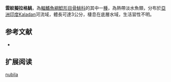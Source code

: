 {{Speciesbox
| name = 雲紋擬拉格鮡
| status = NE
| status_system = IUCN3.1
| image = 
| image_width = 250px
| genus = Pseudolaguvia
| species = nubila
| authority = [[Ng,_Lalramliana,_Lalronunga_&_Lalnuntluanga|Ng, Lalramliana, Lalronunga & Lalnuntluanga]], 2013
| synonyms = 
}}
'''雲紋擬拉格鮡'''，為[[輻鰭魚綱|輻鰭魚綱]][[鯰形目|鯰形目]][[骨鮡科|骨鮡科]]的其中一[[種|種]]，為熱帶淡水魚類，分布於[[亞洲|亞洲]][[印度|印度]]Kaladan河流域，體長可達3公分，棲息在底層水域，生活習性不明。

==参考文献==
*{{FishBase_species|genus=Pseudolaguvia|species=nubila|year=2015|month=3}}

== 扩展阅读 ==
{{refbegin}}
{{wikispecies-inline|Pseudolaguvia nubila|雲紋擬拉格鮡}}
{{refend}}
{{Taxonbar|from=Q21327176}}

[[Category:擬拉格鮡屬|nubila]]